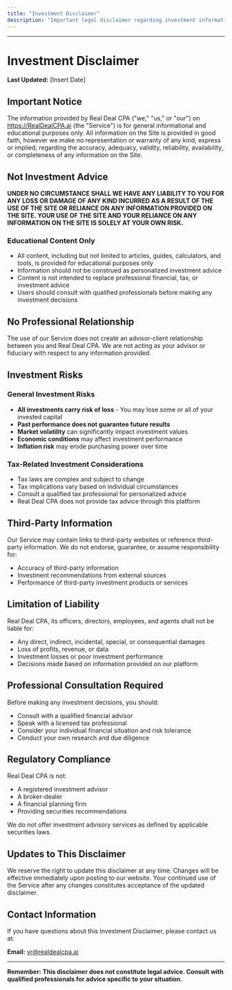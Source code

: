```yaml
---
title: "Investment Disclaimer"
description: "Important legal disclaimer regarding investment information and educational content"
---
```


---

# Investment Disclaimer

**Last Updated:** [Insert Date]

## Important Notice

The information provided by Real Deal CPA ("we," "us," or "our") on https://RealDealCPA.ai (the "Service") is for general informational and educational purposes only. All information on the Site is provided in good faith, however we make no representation or warranty of any kind, express or implied, regarding the accuracy, adequacy, validity, reliability, availability, or completeness of any information on the Site.

## Not Investment Advice

**UNDER NO CIRCUMSTANCE SHALL WE HAVE ANY LIABILITY TO YOU FOR ANY LOSS OR DAMAGE OF ANY KIND INCURRED AS A RESULT OF THE USE OF THE SITE OR RELIANCE ON ANY INFORMATION PROVIDED ON THE SITE. YOUR USE OF THE SITE AND YOUR RELIANCE ON ANY INFORMATION ON THE SITE IS SOLELY AT YOUR OWN RISK.**

### Educational Content Only

- All content, including but not limited to articles, guides, calculators, and tools, is provided for educational purposes only
- Information should not be construed as personalized investment advice
- Content is not intended to replace professional financial, tax, or investment advice
- Users should consult with qualified professionals before making any investment decisions

## No Professional Relationship

The use of our Service does not create an advisor-client relationship between you and Real Deal CPA. We are not acting as your advisor or fiduciary with respect to any information provided.

## Investment Risks

### General Investment Risks

- **All investments carry risk of loss** - You may lose some or all of your invested capital
- **Past performance does not guarantee future results**
- **Market volatility** can significantly impact investment values
- **Economic conditions** may affect investment performance
- **Inflation risk** may erode purchasing power over time

### Tax-Related Investment Considerations

- Tax laws are complex and subject to change
- Tax implications vary based on individual circumstances
- Consult a qualified tax professional for personalized advice
- Real Deal CPA does not provide tax advice through this platform

## Third-Party Information

Our Service may contain links to third-party websites or reference third-party information. We do not endorse, guarantee, or assume responsibility for:

- Accuracy of third-party information
- Investment recommendations from external sources
- Performance of third-party investment products or services

## Limitation of Liability

Real Deal CPA, its officers, directors, employees, and agents shall not be liable for:

- Any direct, indirect, incidental, special, or consequential damages
- Loss of profits, revenue, or data
- Investment losses or poor investment performance
- Decisions made based on information provided on our platform

## Professional Consultation Required

Before making any investment decisions, you should:

- Consult with a qualified financial advisor
- Speak with a licensed tax professional
- Consider your individual financial situation and risk tolerance
- Conduct your own research and due diligence

## Regulatory Compliance

Real Deal CPA is not:

- A registered investment advisor
- A broker-dealer
- A financial planning firm
- Providing securities recommendations

We do not offer investment advisory services as defined by applicable securities laws.

## Updates to This Disclaimer

We reserve the right to update this disclaimer at any time. Changes will be effective immediately upon posting to our website. Your continued use of the Service after any changes constitutes acceptance of the updated disclaimer.

## Contact Information

If you have questions about this Investment Disclaimer, please contact us at:

**Email:** [vr@realdealcpa.ai](mailto:vr@realdealcpa.ai)

---

**Remember: This disclaimer does not constitute legal advice. Consult with qualified professionals for advice specific to your situation.**